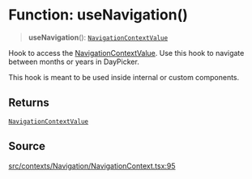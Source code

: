 # Function: useNavigation()

> **useNavigation**(): [`NavigationContextValue`](/api/latest/interfaces/NavigationContextValue.mdx)

Hook to access the [NavigationContextValue](/api/latest/interfaces/NavigationContextValue.mdx). Use this hook to navigate
between months or years in DayPicker.

This hook is meant to be used inside internal or custom components.

## Returns

[`NavigationContextValue`](/api/latest/interfaces/NavigationContextValue.mdx)

## Source

[src/contexts/Navigation/NavigationContext.tsx:95](https://github.com/gpbl/react-day-picker/blob/86f49ff11/src/contexts/Navigation/NavigationContext.tsx#L95)

